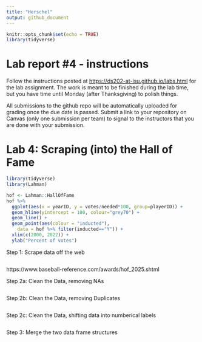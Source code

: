 ```yaml
---
title: "Herschel"
output: github_document
---
```



<!-- README.md is generated from README.Rmd. Please edit the README.Rmd file -->

```r
knitr::opts_chunk$set(echo = TRUE)
library(tidyverse)
```

# Lab report #4 - instructions

Follow the instructions posted at <https://ds202-at-isu.github.io/labs.html> for the lab assignment. The work is meant to be finished during the lab time, but you have time until Monday (after Thanksgiving) to polish things.

All submissions to the github repo will be automatically uploaded for grading once the due date is passed. Submit a link to your repository on Canvas (only one submission per team) to signal to the instructors that you are done with your submission.

# Lab 4: Scraping (into) the Hall of Fame

```r
library(tidyverse)
library(Lahman)
```

```r
hof <- Lahman::HallOfFame
hof %>% 
  ggplot(aes(x = yearID, y = votes/needed*100, group=playerID)) +
  geom_hline(yintercept = 100, colour="grey70") + 
  geom_line() +
  geom_point(aes(colour = "inducted"), 
    data = hof %>% filter(inducted=="Y")) +
  xlim(c(2000, 2022)) +
  ylab("Percent of votes")
```

Step 1: Scrape data off the web

```r



```


https://www.baseball-reference.com/awards/hof_2025.shtml

Step 2a: Clean the Data, removing NAs

```r



```


Step 2b: Clean the Data, removing Duplicates

```r



```


Step 2c: Clean the Data, shifting data into numberical labels

```r



```


Step 3: Merge the two data frame structures

```r



```

